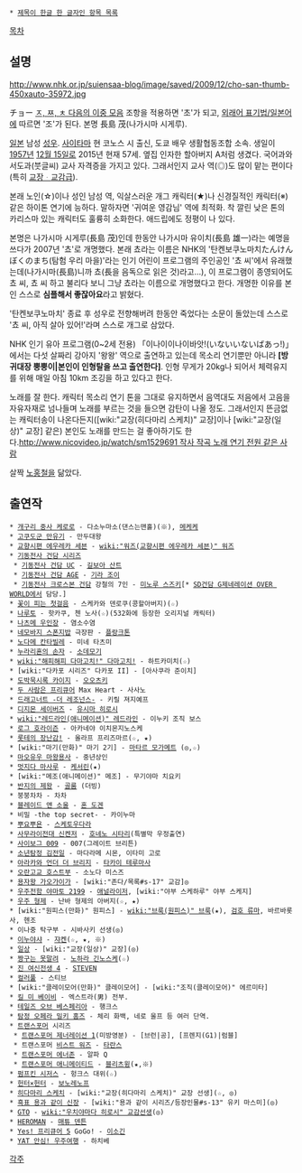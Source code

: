 * [[제목이 한글 한 글자인 항목 목록]]

[[목차]]

== 설명 ==
http://www.nhk.or.jp/suiensaa-blog/image/saved/2009/12/cho-san-thumb-450xauto-35972.jpg

チョー
[[ㅈ, ㅉ, ㅊ 다음의 이중 모음]] 조항을 적용하면 '초'가 되고, [[외래어 표기법/일본어]]에 따르면 '조'가 된다. 본명 長島 茂(나가시마 시게루).

[[일본]] 남성 [[성우]]. [[사이타마]] 현 코노스 시 출신, 도쿄 배우 생활협동조합 소속. 생일이 [[1957년]] [[12월 15일]]로 2015년 현재 57세. 옆집 인자한 할아버지 A처럼 생겼다.
국어과와 서도과(붓글씨) 교사 자격증을 가지고 있다. 그래서인지 교사 역(◎)도 많이 맡는 편이다(특히 [[교장]]ᆞ[[교감]]급). 

본래 노인(☆)이나 성인 남성 역, 익살스러운 개그 캐릭터(★)나 신경질적인 캐릭터(※) 같은 하이톤 연기에 능하다. 말하자면 '귀여운 영감님' 역에 최적화. 착 깔린 낮은 톤의 카리스마 있는 캐릭터도 훌륭히 소화한다. 애드립에도 정평이 나 있다.

본명은 나가시마 시게루(長島 茂)인데 한동안 나가시마 유이치(長島 雄一)라는 예명을 쓰다가 2007년 '쵸'로 개명했다. 본래 쵸라는 이름은 NHK의 '탄켄보쿠노마치たんけんぼくのまち(탐험 우리 마을)'라는 인기 어린이 프로그램의 주인공인 '쵸 씨'에서 유래했는데(나가시마(長島)니까 쵸(長을 음독으로 읽은 것)라고…), 이 프로그램이 종영되어도 쵸 씨, 쵸 씨 하고 불리다 보니 그냥 쵸라는 이름으로 개명했다고 한다. 개명한 이유를 본인 스스로 '''심플해서 좋잖아요'''라고 밝혔다.

'탄켄보쿠노마치' 종료 후 성우로 전향해버려 한동안 죽었다는 소문이 돌았는데 스스로 '쵸 씨, 아직 살아 있어!'라며 스스로 개그로 삼았다. 

NHK 인기 유아 프로그램(0~2세 전용) 「이나이이나이바앗!(いないいないばあっ!)」에서는 다섯 살짜리 강아지 '왕왕' 역으로 출연하고 있는데 목소리 연기뿐만 아니라 '''[방귀대장 뿡뿡이|본인이 인형탈을 쓰고 출연한다]'''. 인형 무게가 20kg나 되어서 체력유지를 위해 매일 아침 10km 조깅을 하고 있다고 한다.

노래를 잘 한다. 캐릭터 목소리 연기 톤을 그대로 유지하면서 음역대도 저음에서 고음을 자유자재로 넘나들며 노래를 부르는 것을 들으면 감탄이 나올 정도. 그래서인지 뜬금없는 캐릭터송이 나온다든지([wiki:"교장(히다마리 스케치)" 교장]이나 [wiki:"교장(일상)" 교장] 같은) 본인도 노래를 만드는 걸 좋아하기도 한다.[[http://www.nicovideo.jp/watch/sm1529691 작사 작곡 노래 연기 전원 같은 사람]]

살짝 [[노홍철]]을 닮았다.

== 출연작 ==
 * [[개구리 중사 케로로]] - 다소누마소(댄스는맨홀)(※), [[메케케]]
 * [[고쿠도군 만유기]] - 만두대왕
 * [[교향시편 에우레카 세븐]] - [[wiki:"워즈(교향시편 에우레카 세븐)" 워즈]]
 * [[기동전사 건담 시리즈]]
  * [[기동전사 건담 UC]] - [[길보아 산트]]
  * [[기동전사 건담 AGE]] - [[기라 조이]]
  * [[기동전사 크로스본 건담]] 강철의 7인 - [[미노루 스즈키]][* [[SD건담 G제네레이션 OVER WORLD]]에서 담당.]
 * [[꽃이 피는 첫걸음]] - 스케카와 덴로쿠(콩할아버지)(☆)
 * [[나루토]] - 핫카쿠, 첸 노사(☆)(532화에 등장한 오리지널 캐릭터)
 * [[나츠메 우인장]] - 염소수염
 * [[네모바지 스폰지밥]] 극장판 - [[플랑크톤]]
 * [[노다메 칸타빌레]] - 미네 타츠미
 * [[누라리횬의 손자]] - [[소데모기]]
 * [[wiki:"해피해피 다마고치!" 다마고치!]] - 하트카미치(☆)
 * [wiki:"다카포 시리즈" 다카포 II] - [아사쿠라 준이치]
 * [[도박묵시록 카이지]] - [[오오츠키]]
 * [[두 사람은 프리큐어]] Max Heart - 사사노
 * [[드래고너트 -더 레조넌스-]] - 키릴 져지예프
 * [[디지몬 세이버즈]] - [[유시마 히로시]]
 * [[wiki:"레드라인(애니메이션)" 레드라인]] - 이누키 조직 보스
 * [[로그 호라이즌]] - 아카네야 이치몬지노스케
 * [[롯테의 장난감!]] - 올라프 프리즈마르(☆, ★)
 * [wiki:"마기(만화)" 마기 2기] - [[마타르 모가메트]] (◎,☆)
 * [[마오유우 마왕용사]] - 중년상인
 * [[멋지다 마사루]] - [[케서린]](★)
 * [wiki:"메조(애니메이션)" 메조] - 무기야마 치요키
 * [[반지의 제왕]] - [[골룸]] (더빙)
 * 붕붕차차 - 차차
 * [[블레이드 앤 소울]] - [[홍석근|혼 도겐]]
 * 비밀 -the top secret- - 카이누마
 * [[뿌요뿌욘]] - [[스케토우다라]]
 * [[사무라이전대 신켄저]] - [[호네노 시타리]](특별막 우정출연)
 * [[사이보그 009]] - 007(그레이트 브리튼) 
 * [[소년탐정 김전일]] - 마다라메 시몬, 이타미 고로
 * [[아라카와 언더 더 브리지]] - [[타카이 테루마사]]
 * [[오란고교 호스트부]] - 소노다 미스즈
 * [[용자왕 가오가이가]] - [wiki:"존다/목록#s-17" 교감]◎ 
 * [[우주전함 야마토 2199]] - [[애널라이저]], [wiki:"야부 스케하루" 야부 스케지]
 * [[우주 형제]] - 난바 형제의 아버지(☆, ★)
 * [wiki:"원피스(만화)" 원피스] - [[wiki:"브룩(원피스)" 브룩]](★), [[검호 류마]], 바르바롯사, 헨조
 * 이나중 탁구부 - 시바사키 선생(◎)
 * [[이누야샤]] - [[쟈켄]](☆, ★, ※)
 * [[일상(만화)|일상]] - [wiki:"교장(일상)" 교장](◎)
 * [[짱구는 못말려]] - [[노하라 긴노스케]](☆)
 * [[진 여신전생 4]] - [[STEVEN]]
 * [[컬러풀]] - 스티브
 * [wiki:"클레이모어(만화)" 클레이모어] - [wiki:"조직(클레이모어)" 에르미타]
 * [[킬 미 베이비]] - 엑스트라(男) 전부.
 * [[테일즈 오브 베스페리아]] - 행크스
 * [[탐정 오페라 밀키 홈즈]] - 체리 화백, 네로 울프 등 여러 단역.
 * [[트랜스포머]] 시리즈
  * [[트랜스포머 제너레이션 1]](미방영분) - [브런|공], [프렌지(G1)|럼블]
  * 트랜스포머 [[비스트 워즈]] - [[타란튤라스|타란스]]
  * [[트랜스포머 에너존]] - 알파 Q
  * [[트랜스포머 애니메이티드]] - [[블리츠윙(애니메이티드)|블리츠윙]](★,※)
 * [[펌프킨 시저스]] - 헝크스 대위(☆)
 * [[헌터×헌터]] - [[보노레노프]]
 * [[히다마리 스케치]] - [wiki:"교장(히다마리 스케치)" 교장 선생](☆, ◎)
 * [[흑표 용과 같이 신장]] - [wiki:"용과 같이 시리즈/등장인물#s-13" 유키 마스미](◎)
 * [[GTO]] - [[wiki:"우치야마다 히로시" 교감선생]](◎)
 * [[HEROMAN]] - [[매튜 덴튼]]
 * [[Yes! 프리큐어 5]] GoGo! - [[이소긴]]
 * [[YAT 안심! 우주여행]] - 하치베

[[각주]]
